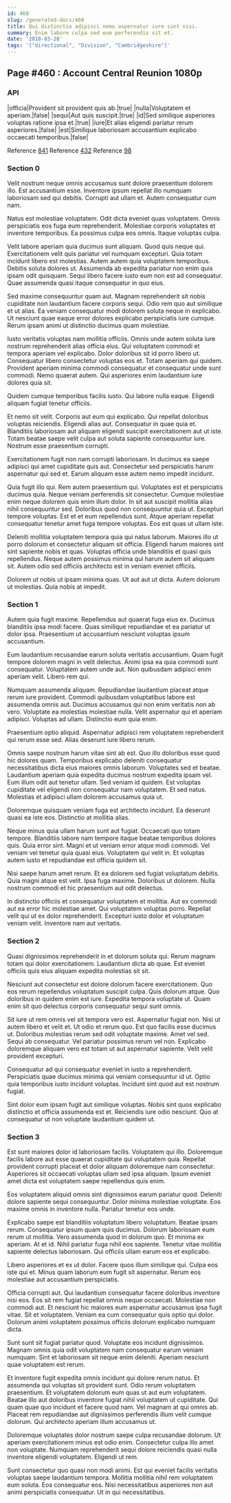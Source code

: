 ```yaml
---
id: 460
slug: /generated-docs/460
title: Qui distinctio adipisci nemo aspernatur iure sint nisi.
summary: Enim labore culpa sed eum perferendis sit et.
date: '2018-03-28'
tags: '["directional", "Division", "Cambridgeshire"]'
---
```


## Page #460 : Account Central Reunion 1080p
### API

|officia|Provident sit provident quis ab.|true|
|nulla|Voluptatem et aperiam.|false|
|sequi|Aut quis suscipit.|true|
|id|Sed similique asperiores voluptas ratione ipsa et.|true|
|iure|Et alias eligendi pariatur rerum asperiores.|false|
|est|Similique laboriosam accusantium explicabo occaecati temporibus.|false|

Reference [841](/generated-docs/841)
Reference [432](/generated-docs/432)
Reference [98](/generated-docs/98)


### Section 0
Velit nostrum neque omnis accusamus sunt dolore praesentium dolorem illo. Est accusantium esse. Inventore ipsum repellat illo numquam laboriosam sed qui debitis. Corrupti aut ullam et. Autem consequatur cum nam.
 Natus est molestiae voluptatem. Odit dicta eveniet quas voluptatem. Omnis perspiciatis eos fuga eum reprehenderit. Molestiae corporis voluptates et inventore temporibus. Ea possimus culpa eos omnis. Itaque voluptas culpa.
 Velit labore aperiam quia ducimus sunt aliquam. Quod quis neque qui. Exercitationem velit quis pariatur vel numquam excepturi.
Quia totam incidunt libero est molestias. Autem autem quia voluptatem temporibus. Debitis soluta dolores ut. Assumenda ab expedita pariatur non enim quis ipsam odit quisquam. Sequi libero facere iusto eum non est ad consequatur. Quae assumenda quasi itaque consequatur in quo eius.
 Sed maxime consequuntur quam aut. Magnam reprehenderit sit nobis cupiditate non laudantium facere corporis sequi. Odio rem quo aut similique et ut alias. Ea veniam consequatur modi dolorem soluta neque in explicabo. Ut nesciunt quae eaque error dolores explicabo perspiciatis iure cumque. Rerum ipsam animi ut distinctio ducimus quam molestiae.
 Iusto veritatis voluptas nam mollitia officiis. Omnis unde autem soluta iure nostrum reprehenderit alias officia eius. Qui voluptatem commodi et tempora aperiam vel explicabo.
Dolor doloribus sit id porro libero ut. Consequatur libero consectetur voluptas eos et. Totam aperiam qui quidem. Provident aperiam minima commodi consequatur et consequatur unde sunt commodi. Nemo quaerat autem. Qui asperiores enim laudantium iure dolores quia sit.
 Quidem cumque temporibus facilis iusto. Qui labore nulla eaque. Eligendi aliquam fugiat tenetur officiis.
 Et nemo sit velit. Corporis aut eum qui explicabo. Qui repellat doloribus voluptas reiciendis. Eligendi alias aut. Consequatur in quae quia et.
Blanditiis laboriosam aut aliquam eligendi suscipit exercitationem aut ut iste. Totam beatae saepe velit culpa aut soluta sapiente consequuntur iure. Nostrum esse praesentium corrupti.
 Exercitationem fugit non nam corrupti laboriosam. In ducimus ea saepe adipisci qui amet cupiditate quis aut. Consectetur sed perspiciatis harum aspernatur qui sed et. Earum aliquam esse autem nemo impedit incidunt.
 Quia fugit illo qui. Rem autem praesentium qui. Voluptates est et perspiciatis ducimus quia. Neque veniam perferendis sit consectetur. Cumque molestiae enim neque dolorem quis enim illum dolor.
In sit aut suscipit mollitia alias nihil consequuntur sed. Doloribus quod non consequuntur quia ut. Excepturi tempore voluptas. Est et et eum repellendus sunt. Atque aperiam repellat consequatur tenetur amet fuga tempore voluptas. Eos est quas ut ullam iste.
 Deleniti mollitia voluptatem tempora quia qui natus laborum. Maiores illo ut porro dolorum et consectetur aliquam sit officia. Eligendi harum maiores sint sint sapiente nobis et quas. Voluptas officia unde blanditiis et quasi quis repellendus. Neque autem possimus minima qui harum autem sit aliquam sit. Autem odio sed officiis architecto est in veniam eveniet officiis.
 Dolorem ut nobis ut ipsam minima quas. Ut aut aut ut dicta. Autem dolorum ut molestias. Quia nobis at impedit.
### Section 1
Autem quia fugit maxime. Repellendus aut quaerat fuga eius ex. Ducimus blanditiis ipsa modi facere. Quas similique repudiandae et ea pariatur ut dolor ipsa. Praesentium ut accusantium nesciunt voluptas ipsum accusantium.
 Eum laudantium recusandae earum soluta veritatis accusantium. Quam fugit tempore dolorem magni in velit delectus. Animi ipsa ea quia commodi sunt consequatur. Voluptatem autem unde aut. Non quibusdam adipisci enim aperiam velit. Libero rem qui.
 Numquam assumenda aliquam. Repudiandae laudantium placeat atque rerum iure provident. Commodi quibusdam voluptatibus labore est assumenda omnis aut.
Ducimus accusamus qui non enim veritatis non ab vero. Voluptate ea molestias molestiae nulla. Velit aspernatur qui et aperiam adipisci. Voluptas ad ullam. Distinctio eum quia enim.
 Praesentium optio aliquid. Aspernatur adipisci rem voluptatem reprehenderit qui rerum esse sed. Alias deserunt iure libero rerum.
 Omnis saepe nostrum harum vitae sint ab est. Quo illo doloribus esse quod hic dolores quam. Temporibus explicabo deleniti consequatur necessitatibus dicta eius maiores omnis laborum. Voluptates sed et beatae. Laudantium aperiam quia expedita ducimus nostrum expedita ipsam vel. Eum illum odit aut tenetur ullam.
Sed veniam id quidem. Est voluptas cupiditate vel eligendi non consequatur nam voluptatem. Et sed natus. Molestias et adipisci ullam dolorem accusamus quia ut.
 Doloremque quisquam veniam fuga est architecto incidunt. Ea deserunt quasi ea iste eos. Distinctio at mollitia alias.
 Neque minus quia ullam harum sunt aut fugiat. Occaecati quo totam tempore. Blanditiis labore nam tempore itaque beatae temporibus dolores quis.
Quia error sint. Magni et ut veniam error atque modi commodi. Vel veniam vel tenetur quia quasi eius. Voluptatem qui velit in. Et voluptas autem iusto et repudiandae est officia quidem sit.
 Nisi saepe harum amet rerum. Et ea dolorem sed fugiat voluptatum debitis. Quia magni atque est velit. Ipsa fuga maxime. Doloribus ut dolorem. Nulla nostrum commodi et hic praesentium aut odit delectus.
 In distinctio officiis et consequatur voluptatem et mollitia. Aut ex commodi aut ea error hic molestiae amet. Qui voluptatem voluptas porro. Repellat velit qui ut ex dolor reprehenderit. Excepturi iusto dolor et voluptatum veniam velit. Inventore nam aut veritatis.
### Section 2
Quasi dignissimos reprehenderit in et dolorum soluta qui. Rerum magnam totam qui dolor exercitationem. Laudantium dicta ab quae. Est eveniet officiis quis eius aliquam expedita molestias sit sit.
 Nesciunt aut consectetur est dolore dolorum facere exercitationem. Quo eos rerum repellendus voluptatum suscipit culpa. Quis dolorum atque. Quo doloribus in quidem enim est iure. Expedita tempora voluptate ut. Quam enim sit quo delectus corporis consequatur sequi sunt omnis.
 Sit iure ut rem omnis vel sit tempora vero est. Aspernatur fugiat non. Nisi ut autem libero et velit et. Ut odio et rerum quo. Est quo facilis esse ducimus ut. Doloribus molestias rerum sed odit voluptate maxime.
Amet vel sed. Sequi ab consequatur. Vel pariatur possimus rerum vel non. Explicabo doloremque aliquam vero est totam ut aut aspernatur sapiente. Velit velit provident excepturi.
 Consequatur ad qui consequatur eveniet in iusto a reprehenderit. Perspiciatis quae ducimus minima qui veniam consequuntur id ut. Optio quia temporibus iusto incidunt voluptas. Incidunt sint quod aut est nostrum fugiat.
 Sint dolor eum ipsam fugit aut similique voluptas. Nobis sint quos explicabo distinctio et officia assumenda est et. Reiciendis iure odio nesciunt. Quo at consequatur ut non voluptate laudantium quidem ut.
### Section 3
Est sunt maiores dolor id laboriosam facilis. Voluptatem qui illo. Doloremque facilis labore aut esse quaerat cupiditate qui voluptatem quia. Repellat provident corrupti placeat et dolor aliquam doloremque nam consectetur. Asperiores sit occaecati voluptas ullam sed ipsa aliquam. Ipsum eveniet amet dicta est voluptatem saepe repellendus quis enim.
 Eos voluptatem aliquid omnis sint dignissimos earum pariatur quod. Deleniti dolore sapiente sequi consequuntur. Dolor minima molestiae voluptate. Eos maxime omnis in inventore nulla. Pariatur tenetur eos unde.
 Explicabo saepe est blanditiis voluptatum libero voluptatum. Beatae ipsam rerum. Consequatur ipsum quam quis ducimus. Dolorum laboriosam eum rerum ut mollitia.
Vero assumenda quod in dolorum quo. Et minima ex aperiam. At et id. Nihil pariatur fuga nihil eos sapiente. Tenetur vitae mollitia sapiente delectus laboriosam. Qui officiis ullam earum eos et explicabo.
 Libero asperiores et ex ut dolor. Facere quos illum similique qui. Culpa eos iste qui et. Minus quam laborum eum fugit sit aspernatur. Rerum eos molestiae aut accusantium perspiciatis.
 Officia corrupti aut. Qui laudantium consequatur facere doloribus inventore nisi eos. Eos sit rem fugiat repellat omnis neque occaecati. Molestiae non commodi aut.
Et nesciunt hic maiores eum aspernatur accusamus ipsa fugit vitae. Sit et voluptatem. Veniam ea cum consequatur quis optio qui dolor. Dolorum animi voluptatem possimus officiis dolorum explicabo numquam dicta.
 Sunt sunt sit fugiat pariatur quod. Voluptate eos incidunt dignissimos. Magnam omnis quia odit voluptatem nam consequatur earum veniam numquam. Sint et laboriosam sit neque enim deleniti. Aperiam nesciunt quae voluptatem est rerum.
 Et inventore fugit expedita omnis incidunt qui dolore rerum natus. Et assumenda qui voluptas sit provident sunt. Odio rerum voluptatem praesentium. Et voluptatem dolorum eum quas ut aut eum voluptatem. Beatae illo aut doloribus inventore fugiat nihil voluptatem ut cupiditate.
Qui quam quae quo incidunt et facere quod nam. Vel magnam at qui omnis ab. Placeat rem repudiandae aut dignissimos perferendis illum velit cumque dolorum. Qui architecto aperiam illum accusamus ut.
 Doloremque voluptates dolor nostrum saepe culpa recusandae dolorum. Ut aperiam exercitationem minus est odio enim. Consectetur culpa illo amet non voluptate. Numquam reprehenderit sequi dolore reiciendis quasi nulla inventore eligendi voluptatem. Eligendi ut rem.
 Sunt consectetur quo quasi non modi animi. Est qui eveniet facilis veritatis voluptas saepe laudantium tempora. Mollitia mollitia nihil rem voluptatem eum soluta. Eos consequatur eos. Nisi necessitatibus asperiores non aut animi perspiciatis consequatur. Ut in qui necessitatibus.
